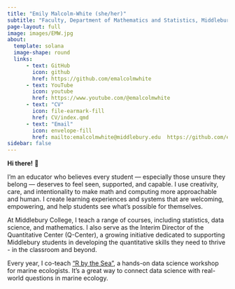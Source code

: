 ```yaml
---
title: "Emily Malcolm-White (she/her)"
subtitle: "Faculty, Department of Mathematics and Statistics, Middlebury College"
page-layout: full
image: images/EMW.jpg
about: 
  template: solana
  image-shape: round
  links:
      - text: GitHub
        icon: github
        href: https://github.com/emalcolmwhite
      - text: YouTube
        icon: youtube
        href: https://www.youtube.com/@emalcolmwhite
      - text: "CV"
        icon: file-earmark-fill
        href: CV/index.qmd
      - text: "Email"
        icon: envelope-fill
        href: mailto:emalcolmwhite@middlebury.edu  https://github.com/emalcolmwhite
sidebar: false
---
```



**Hi there!** 👋

I’m an educator who believes every student — especially those unsure they belong — deserves to feel seen, supported, and capable. I use creativity, care, and intentionality to make math and computing more approachable and human. I create learning experiences and systems that are welcoming, empowering, and help students see what’s possible for themselves. 

At Middlebury College, I teach a range of courses, including statistics, data science, and mathematics. I also serve as the Interim Director of the Quantitative Center (Q-Center), a growing initiative dedicated to supporting Middlebury students in developing the quantitative skills they need to thrive - in the classroom and beyond.

Every year, I co-teach [“R by the Sea”](r-by-the-sea.html), a hands-on data science workshop for marine ecologists. It's a great way to connect data science with real-world questions in marine ecology. 


